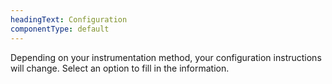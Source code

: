 ```yaml
---
headingText: Configuration
componentType: default
---
```


Depending on your instrumentation method, your configuration instructions will change. Select an option to fill in the information.
